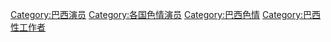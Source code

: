 [[Category:巴西演员|Category:巴西演员]]
[[Category:各国色情演员|Category:各国色情演员]]
[[Category:巴西色情|Category:巴西色情]]
[[Category:巴西性工作者|Category:巴西性工作者]]